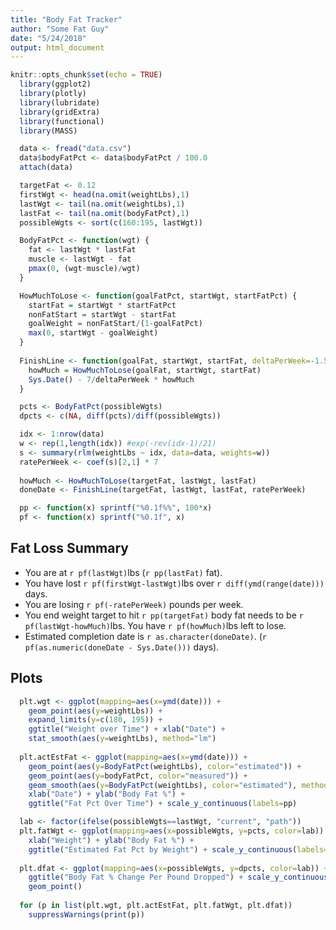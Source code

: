 ```yaml
---
title: "Body Fat Tracker"
author: "Some Fat Guy"
date: "5/24/2018"
output: html_document
---
```


```r
knitr::opts_chunk$set(echo = TRUE)
  library(ggplot2)
  library(plotly)
  library(lubridate)
  library(gridExtra)
  library(functional)
  library(MASS)

  data <- fread("data.csv")
  data$bodyFatPct <- data$bodyFatPct / 100.0
  attach(data)

  targetFat <- 0.12
  firstWgt <- head(na.omit(weightLbs),1)
  lastWgt <- tail(na.omit(weightLbs),1)
  lastFat <- tail(na.omit(bodyFatPct),1)
  possibleWgts <- sort(c(160:195, lastWgt))

  BodyFatPct <- function(wgt) {
    fat <- lastWgt * lastFat
    muscle <- lastWgt - fat
    pmax(0, (wgt-muscle)/wgt)
  }

  HowMuchToLose <- function(goalFatPct, startWgt, startFatPct) {
    startFat = startWgt * startFatPct
    nonFatStart = startWgt - startFat
    goalWeight = nonFatStart/(1-goalFatPct)
    max(0, startWgt - goalWeight)
  }
  
  FinishLine <- function(goalFat, startWgt, startFat, deltaPerWeek=-1.5) {
    howMuch = HowMuchToLose(goalFat, startWgt, startFat)
    Sys.Date() - 7/deltaPerWeek * howMuch
  }

  pcts <- BodyFatPct(possibleWgts)
  dpcts <- c(NA, diff(pcts)/diff(possibleWgts))

  idx <- 1:nrow(data)
  w <- rep(1,length(idx)) #exp(-rev(idx-1)/21)
  s <- summary(rlm(weightLbs ~ idx, data=data, weights=w))
  ratePerWeek <- coef(s)[2,1] * 7
  
  howMuch <- HowMuchToLose(targetFat, lastWgt, lastFat)
  doneDate <- FinishLine(targetFat, lastWgt, lastFat, ratePerWeek)

  pp <- function(x) sprintf("%0.1f%%", 100*x)
  pf <- function(x) sprintf("%0.1f", x)
```

## Fat Loss Summary
 - You are at `r pf(lastWgt) `lbs (`r pp(lastFat) ` fat).  
 - You have lost `r pf(firstWgt-lastWgt) `lbs over `r diff(ymd(range(date)))` days.
 - You are losing `r pf(-ratePerWeek) ` pounds per week.
 - You end weight target to hit `r pp(targetFat)` body fat needs to be `r pf(lastWgt-howMuch)`lbs. You have `r pf(howMuch)`lbs left to lose.
 - Estimated completion date is `r as.character(doneDate)`. (`r pf(as.numeric(doneDate - Sys.Date()))` days).

## Plots

```r
  plt.wgt <- ggplot(mapping=aes(x=ymd(date))) + 
    geom_point(aes(y=weightLbs)) + 
    expand_limits(y=c(180, 195)) + 
    ggtitle("Weight over Time") + xlab("Date") + 
    stat_smooth(aes(y=weightLbs), method="lm")
  
  plt.actEstFat <- ggplot(mapping=aes(x=ymd(date))) + 
    geom_point(aes(y=BodyFatPct(weightLbs), color="estimated")) + 
    geom_point(aes(y=bodyFatPct, color="measured")) +
    geom_smooth(aes(y=BodyFatPct(weightLbs), color="estimated"), method="lm") + 
    xlab("Date") + ylab("Body Fat %") +
    ggtitle("Fat Pct Over Time") + scale_y_continuous(labels=pp)

  lab <- factor(ifelse(possibleWgts==lastWgt, "current", "path"))
  plt.fatWgt <- ggplot(mapping=aes(x=possibleWgts, y=pcts, color=lab)) + 
    xlab("Weight") + ylab("Body Fat %") +
    ggtitle("Estimated Fat Pct by Weight") + scale_y_continuous(labels=function(x) sprintf("%0.1f%%", 100*x)) + geom_point()
  
  plt.dfat <- ggplot(mapping=aes(x=possibleWgts, y=dpcts, color=lab)) + xlab("Weight") + ylab("Delta Body Fat %") +
    ggtitle("Body Fat % Change Per Pound Dropped") + scale_y_continuous(labels=function(x) sprintf("%0.2f%%", 100*x)) +
    geom_point()
  
  for (p in list(plt.wgt, plt.actEstFat, plt.fatWgt, plt.dfat))
    suppressWarnings(print(p))

```